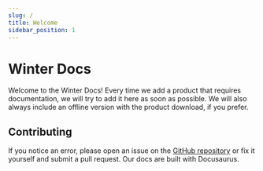 ```yaml
---
slug: /
title: Welcome
sidebar_position: 1
---
```


# Winter Docs

Welcome to the Winter Docs! Every time we add a product that requires documentation,
we will try to add it here as soon as possible. We will also always include an
offline version with the product download, if you prefer.

## Contributing

If you notice an error, please open an issue on the [GitHub repository](https://github.com/wintertechnologies/docs)
or fix it yourself and submit a pull request. Our docs are built with Docusaurus.
